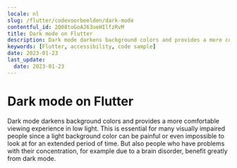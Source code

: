 ```yaml
---
locale: nl
slug: /flutter/codevoorbeelden/dark-mode
contentful_id: 2Q08toGoAJ63ueHIlfzRvM
title: Dark mode on Flutter
description: Dark mode darkens background colors and provides a more comfortable viewing experience in low light.
keywords: [Flutter, accessibility, code sample]
date: 2023-01-23
last_update:
  date: 2023-01-23
---
```


# Dark mode on Flutter

Dark mode darkens background colors and provides a more comfortable viewing experience in low light. This is essential for many visually impaired people since a light background color can be painful or even impossible to look at for an extended period of time. But also people who have problems with their concentration, for example due to a brain disorder, benefit greatly from dark mode.

<CodeSample id="screen-dark-mode" platform="flutter" locale="nl"/>
